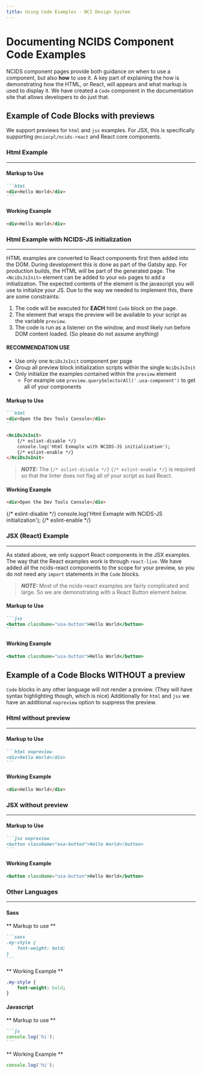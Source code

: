 ```yaml
---
title: Using Code Examples - NCI Design System
---
```


# Documenting NCIDS Component Code Examples

NCIDS component pages provide both guidance on when to use a component, but also **how** to use it. A key part of explaining the how is demonstrating how the HTML, or React, will appears and what markup is used to display it. We have created a `Code` component in the documentation site that allows developers to do just that.

## Example of Code Blocks with previews

We support previews for `html` and `jsx` examples. For JSX, this is specifically supporting `@nciocpl/ncids-react` and React core components.

### Html Example

---

#### Markup to Use

````markdown
```html
<div>Hello World</div>
```
````

#### Working Example

```html
<div>Hello World</div>
```

### Html Example with NCIDS-JS initialization

---

HTML examples are converted to React components first then added into the DOM. During development this is done as part of the Gatsby app. For production builds, the HTML will be part of the generated page. The `<NciDsJsInit>` element can be added to your `mdx` pages to add a initialization. The expected contents of the element is the javascript you will use to initialize your JS. Due to the way we needed to implement this, there are some constraints:

1. The code will be executed for **EACH** html `Code` block on the page.
2. The element that wraps the preview will be available to your script as the variable `preview`.
3. The code is run as a listener on the window, and most likely run before DOM content loaded. (So please do not assume anything)

#### RECOMMENDATION USE

- Use only one `NciDsJsInit` component per page
- Group all preview block initialization scripts within the single `NciDsJsInit`
- Only initialize the examples contained within the `preview` element
  - For example use `preview.querySelectorAll('.usa-component')` to get all of your components

#### Markup to Use

````markdown
```html
<div>Open the Dev Tools Console</div>
```

<NciDsJsInit>
	{/* eslint-disable */}
	console.log('Html Exmaple with NCIDS-JS initialization');
	{/* eslint-enable */}
</NciDsJsInit>
````

> **_NOTE:_** The `{/* eslint-disable */}` `{/* eslint-enable */}` is required so that the linter does not flag all of your script as bad React.

#### Working Example

```html
<div>Open the Dev Tools Console</div>
```

<NciDsJsInit>
	{/* eslint-disable */}
	console.log('Html Exmaple with NCIDS-JS initialization');
	{/* eslint-enable */}
</NciDsJsInit>

### JSX (React) Example

---

As stated above, we only support React components in the JSX examples. The way that the React examples work is through `react-live`. We have added all the ncids-react components to the scope for your preview, so you do not need any `import` statements in the `Code` blocks.

> **_NOTE:_** Most of the ncids-react examples are fairly complicated and large. So we are demonstrating with a React Button element below.

#### Markup to Use

````markdown
```jsx
<button className="usa-button">Hello World</button>
```
````

#### Working Example

```jsx
<button className="usa-button">Hello World</button>
```

## Example of a Code Blocks WITHOUT a preview

`Code` blocks in any other language will not render a preview. (They will have syntax highlighting though, which is nice) Additionally for `html` and `jsx` we have an additional `nopreview` option to suppress the preview.

### Html without preview

---

#### Markup to Use

````markdown
```html nopreview
<div>Hello World</div>
```
````

#### Working Example

```html
<div>Hello World</div>
```

### JSX without preview

---

#### Markup to Use

````markdown
```jsx nopreview
<button className="usa-button">Hello World</button>
```
````

#### Working Example

```jsx nopreview
<button className="usa-button">Hello World</button>
```

### Other Languages

---

#### Sass

** Markup to use **

````markdown
```sass
.my-style {
	font-weight: bold;
}
```
````

** Working Example **

```sass
.my-style {
	font-weight: bold;
}
```

#### Javascript

** Markup to use **

````markdown
```js
console.log('hi');
```
````

** Working Example **

```js
console.log('hi');
```
